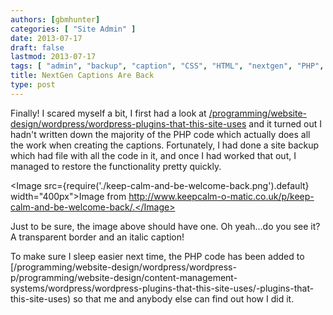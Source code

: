 ```yaml
---
authors: [gbmhunter]
categories: [ "Site Admin" ]
date: 2013-07-17
draft: false
lastmod: 2013-07-17
tags: [ "admin", "backup", "caption", "CSS", "HTML", "nextgen", "PHP", "plugin", "singlepic", "Wordpress" ]
title: NextGen Captions Are Back
type: post
---
```


Finally! I scared myself a bit, I first had a look at [/programming/website-design/wordpress/wordpress-plugins-that-this-site-uses](/programming/website-design/content-management-systems/wordpress/wordpress-plugins-that-this-site-uses/) and it turned out I hadn't written down the majority of the PHP code which actually does all the work when creating the captions. Fortunately, I had done a site backup which had file with all the code in it, and once I had worked that out, I managed to restore the functionality pretty quickly.

<Image src={require('./keep-calm-and-be-welcome-back.png').default} width="400px">Image from http://www.keepcalm-o-matic.co.uk/p/keep-calm-and-be-welcome-back/.</Image>

Just to be sure, the image above should have one. Oh yeah...do you see it? A transparent border and an italic caption!

To make sure I sleep easier next time, the PHP code has been added to [/programming/website-design/wordpress/wordpress-p/programming/website-design/content-management-systems/wordpress/wordpress-plugins-that-this-site-uses/-plugins-that-this-site-uses) so that me and anybody else can find out how I did it.
